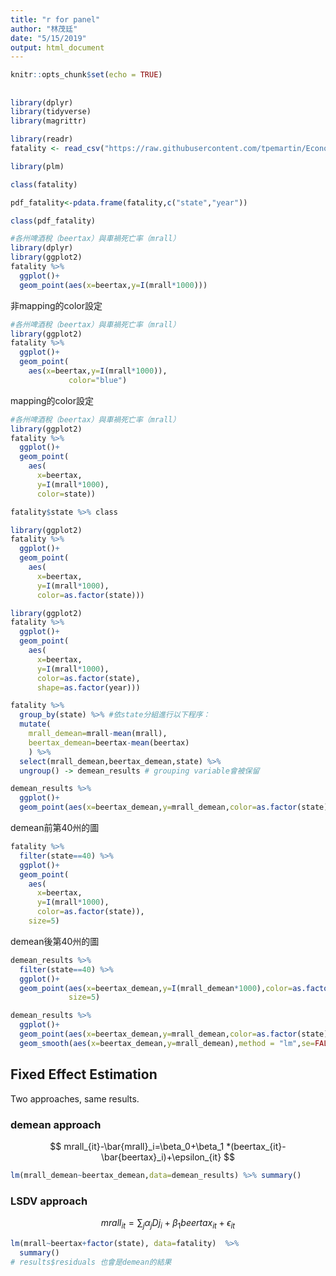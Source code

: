 ```yaml
---
title: "r for panel"
author: "林茂廷"
date: "5/15/2019"
output: html_document
---
```


```r
knitr::opts_chunk$set(echo = TRUE)
```

##

```r
library(dplyr)
library(tidyverse)
library(magrittr)
```

```r
library(readr)
fatality <- read_csv("https://raw.githubusercontent.com/tpemartin/Econometric-Analysis/master/Part%20II/fatality.csv")
```

```r
library(plm)
```

```r
class(fatality)
```

```r
pdf_fatality<-pdata.frame(fatality,c("state","year"))
```

```r
class(pdf_fatality)
```

```r
#各州啤酒稅（beertax）與車禍死亡率（mrall）
library(dplyr)
library(ggplot2)
fatality %>% 
  ggplot()+
  geom_point(aes(x=beertax,y=I(mrall*1000)))
```

非mapping的color設定
```r
#各州啤酒稅（beertax）與車禍死亡率（mrall）
library(ggplot2)
fatality %>% 
  ggplot()+
  geom_point(
    aes(x=beertax,y=I(mrall*1000)),
             color="blue")
```

mapping的color設定
```r
#各州啤酒稅（beertax）與車禍死亡率（mrall）
library(ggplot2)
fatality %>% 
  ggplot()+
  geom_point(
    aes(
      x=beertax,
      y=I(mrall*1000),
      color=state))
```


```r
fatality$state %>% class
```

```r
library(ggplot2)
fatality %>% 
  ggplot()+
  geom_point(
    aes(
      x=beertax,
      y=I(mrall*1000),
      color=as.factor(state)))
```

```r
library(ggplot2)
fatality %>% 
  ggplot()+
  geom_point(
    aes(
      x=beertax,
      y=I(mrall*1000),
      color=as.factor(state),
      shape=as.factor(year)))
```

```r
fatality %>% 
  group_by(state) %>% #依state分組進行以下程序：
  mutate(
    mrall_demean=mrall-mean(mrall),
    beertax_demean=beertax-mean(beertax)
    ) %>%
  select(mrall_demean,beertax_demean,state) %>%
  ungroup() -> demean_results # grouping variable會被保留
```

```r
demean_results %>%
  ggplot()+
  geom_point(aes(x=beertax_demean,y=mrall_demean,color=as.factor(state)))
```

demean前第40州的圖
```r
fatality %>% 
  filter(state==40) %>%
  ggplot()+
  geom_point(
    aes(
      x=beertax,
      y=I(mrall*1000),
      color=as.factor(state)),
    size=5)
```

demean後第40州的圖
```r
demean_results %>%
  filter(state==40) %>%
  ggplot()+
  geom_point(aes(x=beertax_demean,y=I(mrall_demean*1000),color=as.factor(state)),
             size=5)

```

```r
demean_results %>%
  ggplot()+
  geom_point(aes(x=beertax_demean,y=mrall_demean,color=as.factor(state)))+
  geom_smooth(aes(x=beertax_demean,y=mrall_demean),method = "lm",se=FALSE)
```

## Fixed Effect Estimation
Two approaches, same results.

###  demean approach

$$
mrall_{it}-\bar{mrall}_i=\beta_0+\beta_1 *(beertax_{it}-\bar{beertax}_i)+\epsilon_{it}
$$

```r
lm(mrall_demean~beertax_demean,data=demean_results) %>% summary()
```

### LSDV approach

$$
mrall_{it}=\sum_{j} \alpha_jDj_i+\beta_1beertax_{it}+\epsilon_{it}
$$
```r
lm(mrall~beertax+factor(state), data=fatality)  %>%
  summary()
# results$residuals 也會是demean的結果
```

